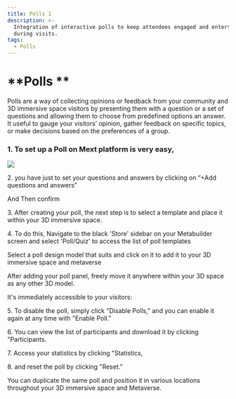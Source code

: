 ```yaml
---
title: Polls 1
description: >-
  Integration of interactive polls to keep attendees engaged and entertained
  during visits.
tags:
  - Polls
---
```


# \*\*Polls \*\*

Polls are a way of collecting opinions or feedback from your community and 3D immersive space visitors by presenting them with a question or a set of questions and allowing them to choose from predefined options an answer. It useful to gauge your visitors’ opinion, gather feedback on specific topics, or make decisions based on the preferences of a group.

### 1.	To set up a Poll on Mext platform is very easy,

![](/img/Marvaimages/Documentationpolls.jpg)

2\.	you have just to set your questions and answers  by clicking on “+Add questions and answers”

And Then confirm

3\.	After creating your poll, the next step is to select a template and place it within your 3D immersive space.

4\.	To do this, Navigate to the black 'Store' sidebar on your Metabuilder screen and select 'Poll/Quiz' to access the list of poll templates

Select a poll design model that suits and click on it to add it to your 3D immersive space and metaverse

After adding your poll panel, freely move it anywhere within your 3D space as any other 3D model.

It's immediately accessible to your visitors:

5\.	To disable the poll, simply click "Disable Polls," and you can enable it again at any time with "Enable Poll."

6\.	You can view the list of participants and download it by clicking "Participants.

7\.	Access your statistics by clicking "Statistics,

8\.	and reset the poll by clicking "Reset."

You can duplicate the same poll and position it in various locations throughout your 3D immersive space and Metaverse.
